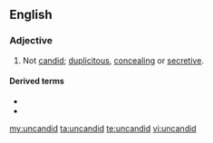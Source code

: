 ==English==

===Adjective===
{{en-adj}}

# Not [[candid]]; [[duplicitous]], [[concealing]] or [[secretive]].

====Derived terms====
* {{l|en|uncandidly}}
* {{l|en|uncandidness}}

[[my:uncandid]]
[[ta:uncandid]]
[[te:uncandid]]
[[vi:uncandid]]